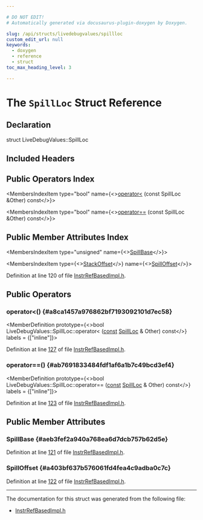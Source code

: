 ```yaml
---

# DO NOT EDIT!
# Automatically generated via docusaurus-plugin-doxygen by Doxygen.

slug: /api/structs/livedebugvalues/spillloc
custom_edit_url: null
keywords:
  - doxygen
  - reference
  - struct
toc_max_heading_level: 3

---
```





# The `SpillLoc` Struct Reference

<DoxygenPage pluginConfig={pluginConfig}>



## Declaration

<CodeBlock>struct LiveDebugValues::SpillLoc</CodeBlock>

## Included Headers

<IncludesList>
<IncludesListItem
  filePath="CodeGen/LiveDebugValues/InstrRefBasedImpl.h"
  permalink="/docs/api/files/lib/lib/codegen/lib/codegen/livedebugvalues/instrrefbasedimpl-h"
  isLocal="true" />
</IncludesList>

## Public Operators Index

<MembersIndex>

<MembersIndexItem
  type="bool"
  name={<><a href="#a8ca1457a976862bf7193092101d7ec58">operator&lt;</a> (const SpillLoc &amp;Other) const</>}>
</MembersIndexItem>

<MembersIndexItem
  type="bool"
  name={<><a href="#ab7691833484fdf1af6a1b7c49bcd3ef4">operator==</a> (const SpillLoc &amp;Other) const</>}>
</MembersIndexItem>

</MembersIndex>

## Public Member Attributes Index

<MembersIndex>

<MembersIndexItem
  type="unsigned"
  name={<><a href="#aeb3fef2a940a768ea6d7dcb757b62d5e">SpillBase</a></>}>
</MembersIndexItem>

<MembersIndexItem
  type={<><a href="/docs/api/classes/llvm/stackoffset">StackOffset</a></>}
  name={<><a href="#a403bf637b576061fd4fea4c9adba0c7c">SpillOffset</a></>}>
</MembersIndexItem>

</MembersIndex>


Definition at line 120 of file <a href="/docs/api/files/lib/lib/codegen/lib/codegen/livedebugvalues/instrrefbasedimpl-h">InstrRefBasedImpl.h</a>.

<SectionDefinition>

## Public Operators

### operator&lt;() {#a8ca1457a976862bf7193092101d7ec58}

<MemberDefinition
  prototype={<>bool LiveDebugValues::SpillLoc::operator&lt; (<a href="/docs/api/files/lib/lib/target/lib/target/aarch64/aarch64promoteconstant-cpp/#a90f8350fecae261c25be85d38b451bff">const</a> <a href="/docs/api/structs/livedebugvalues/spillloc">SpillLoc</a> &amp; Other) const</>}
  labels = {["inline"]}>

Definition at line <a href="/docs/api/files/lib/lib/codegen/lib/codegen/livedebugvalues/instrrefbasedimpl-h/#l00127">127</a> of file <a href="/docs/api/files/lib/lib/codegen/lib/codegen/livedebugvalues/instrrefbasedimpl-h">InstrRefBasedImpl.h</a>.
</MemberDefinition>

### operator==() {#ab7691833484fdf1af6a1b7c49bcd3ef4}

<MemberDefinition
  prototype={<>bool LiveDebugValues::SpillLoc::operator== (<a href="/docs/api/files/lib/lib/target/lib/target/aarch64/aarch64promoteconstant-cpp/#a90f8350fecae261c25be85d38b451bff">const</a> <a href="/docs/api/structs/livedebugvalues/spillloc">SpillLoc</a> &amp; Other) const</>}
  labels = {["inline"]}>

Definition at line <a href="/docs/api/files/lib/lib/codegen/lib/codegen/livedebugvalues/instrrefbasedimpl-h/#l00123">123</a> of file <a href="/docs/api/files/lib/lib/codegen/lib/codegen/livedebugvalues/instrrefbasedimpl-h">InstrRefBasedImpl.h</a>.
</MemberDefinition>

</SectionDefinition>

<SectionDefinition>

## Public Member Attributes

### SpillBase {#aeb3fef2a940a768ea6d7dcb757b62d5e}

<MemberDefinition
  prototype="unsigned LiveDebugValues::SpillLoc::SpillBase">

Definition at line <a href="/docs/api/files/lib/lib/codegen/lib/codegen/livedebugvalues/instrrefbasedimpl-h/#l00121">121</a> of file <a href="/docs/api/files/lib/lib/codegen/lib/codegen/livedebugvalues/instrrefbasedimpl-h">InstrRefBasedImpl.h</a>.
</MemberDefinition>

### SpillOffset {#a403bf637b576061fd4fea4c9adba0c7c}

<MemberDefinition
  prototype="StackOffset LiveDebugValues::SpillLoc::SpillOffset">

Definition at line <a href="/docs/api/files/lib/lib/codegen/lib/codegen/livedebugvalues/instrrefbasedimpl-h/#l00122">122</a> of file <a href="/docs/api/files/lib/lib/codegen/lib/codegen/livedebugvalues/instrrefbasedimpl-h">InstrRefBasedImpl.h</a>.
</MemberDefinition>

</SectionDefinition>

<hr/>

The documentation for this struct was generated from the following file:

<ul>
<li><a href="/docs/api/files/lib/lib/codegen/lib/codegen/livedebugvalues/instrrefbasedimpl-h">InstrRefBasedImpl.h</a></li>
</ul>

</DoxygenPage>
